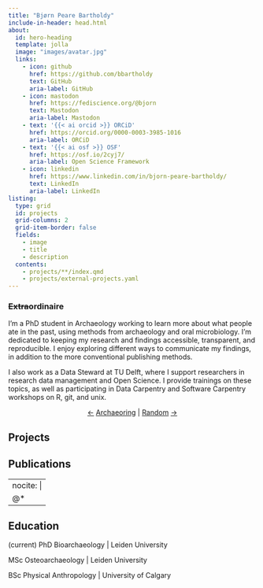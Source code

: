 ```yaml
---
title: "Bjørn Peare Bartholdy"
include-in-header: head.html
about:
  id: hero-heading
  template: jolla
  image: "images/avatar.jpg"
  links: 
    - icon: github
      href: https://github.com/bbartholdy
      text: GitHub
      aria-label: GitHub
    - icon: mastodon
      href: https://fediscience.org/@bjorn
      text: Mastodon
      aria-label: Mastodon
    - text: '{{< ai orcid >}} ORCiD'
      href: https://orcid.org/0000-0003-3985-1016
      aria-label: ORCiD
    - text: '{{< ai osf >}} OSF'
      href: https://osf.io/2cyj7/
      aria-label: Open Science Framework
    - icon: linkedin
      href: https://www.linkedin.com/in/bjorn-peare-bartholdy/
      text: LinkedIn
      aria-label: LinkedIn
listing: 
  type: grid
  id: projects
  grid-columns: 2
  grid-item-border: false
  fields: 
    - image
    - title
    - description
  contents: 
    - projects/**/index.qmd
    - projects/external-projects.yaml
---
```


:::{#hero-heading}

<h3 class=subtitle><span id="word"></span> ~~Extra~~ordinaire</h3>

I'm a PhD student in Archaeology working to learn more about what people
ate in the past, using methods from archaeology and oral microbiology.
I'm dedicated to keeping my research and findings accessible, transparent,
and reproducible. I enjoy exploring different ways to communicate my findings,
in addition to the more conventional publishing methods.

I also work as a Data Steward at TU Delft, where I support researchers in research
data management and Open Science. I provide trainings on these topics, as well as
participating in Data Carpentry and Software Carpentry workshops on R, git, and unix.

:::

<p style="text-align: center;">
  <a href="https://webring.archaeo.social/previous?host=bjorns.website">←</a>
  <a href="https://webring.archaeo.social/">Archaeoring</a> | <a href="https://webring.archaeo.social/random">Random</a>
  <a href="https://webring.archaeo.social/next?host=bjorns.website">→</a>
</p>

## Projects {#projects-section}

::: {#projects}
:::

## Publications {#publications-section}

---
nocite: |
  @*
---

::: {#refs}
:::

## Education {#education-section}

(current) PhD Bioarchaeology | Leiden University

MSc Osteoarchaeology | Leiden University

BSc Physical Anthropology | University of Calgary
